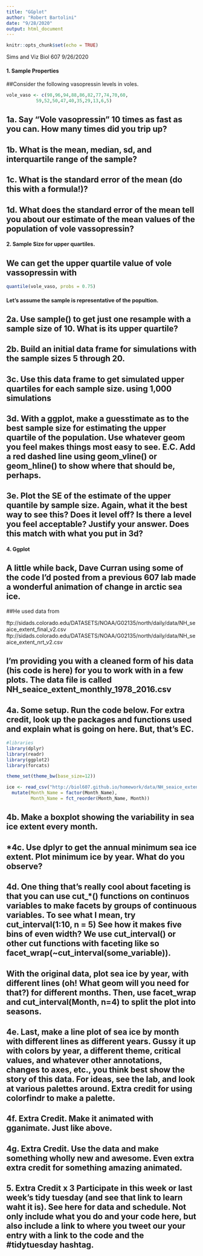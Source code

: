 ```yaml
---
title: "GGplot"
author: "Robert Bartolini"
date: "9/28/2020"
output: html_document
---
```


```r
knitr::opts_chunk$set(echo = TRUE)
```


Sims and Viz
Biol 607
9/26/2020

#### 1. Sample Properties
##Consider the following vasopressin levels in voles.

```r
vole_vaso <- c(98,96,94,88,86,82,77,74,70,60,
           59,52,50,47,40,35,29,13,6,5)

```

##  1a. Say “Vole vasopressin” 10 times as fast as you can. How many times did you trip up?

##  1b. What is the mean, median, sd, and interquartile range of the sample?

##  1c. What is the standard error of the mean (do this with a formula!)?

##  1d. What does the standard error of the mean tell you about our estimate of the mean values of the population of vole vassopressin?

#### 2. Sample Size for upper quartiles.

## We can get the upper quartile value of vole vassopressin with

```r
quantile(vole_vaso, probs = 0.75)

```

#### Let’s assume the sample is representative of the popultion.

##    2a. Use sample() to get just one resample with a sample size of 10. What is its upper quartile?

##    2b. Build an initial data frame for simulations with the sample sizes 5 through 20.

##    3c. Use this data frame to get simulated upper quartiles for each sample size. using 1,000 simulations

##    3d. With a ggplot, make a guesstimate as to the best sample size for estimating the upper quartile of the population. Use whatever geom you feel makes things most easy to see. E.C. Add a red dashed line using geom_vline() or geom_hline() to show where that should be, perhaps.

##   3e. Plot the SE of the estimate of the upper quantile by sample size. Again, what it the best way to see this? Does it level off? Is there a level you feel acceptable? Justify your answer. Does this match with what you put in 3d?

#### 4. Ggplot

## A little while back, Dave Curran using some of the code I’d posted from a previous 607 lab made a wonderful animation of change in arctic sea ice.



##He used data from

ftp://sidads.colorado.edu/DATASETS/NOAA/G02135/north/daily/data/NH_seaice_extent_final_v2.csv ftp://sidads.colorado.edu/DATASETS/NOAA/G02135/north/daily/data/NH_seaice_extent_nrt_v2.csv

## I’m providing you with a cleaned form of his data (his code is here) for you to work with in a few plots. The data file is called NH_seaice_extent_monthly_1978_2016.csv

##    4a. Some setup. Run the code below. For extra credit, look up the packages and functions used and explain what is going on here. But, that’s EC.

```r
#libraries
library(dplyr)
library(readr)
library(ggplot2)
library(forcats)

theme_set(theme_bw(base_size=12))

ice <- read_csv("http://biol607.github.io/homework/data/NH_seaice_extent_monthly_1978_2016.csv") %>%
  mutate(Month_Name = factor(Month_Name),
         Month_Name = fct_reorder(Month_Name, Month))

```

##   4b. Make a boxplot showing the variability in sea ice extent every month.

##  *4c. Use dplyr to get the annual minimum sea ice extent. Plot minimum ice by year. What do you observe?

##   4d. One thing that’s really cool about faceting is that you can use cut_*() functions on continuos variables to make facets by groups of continuous variables. To see what I mean, try cut_interval(1:10, n = 5) See how it makes five bins of even width? We use cut_interval() or other cut functions with faceting like so facet_wrap(~cut_interval(some_variable)).

## With the original data, plot sea ice by year, with different lines (oh! What geom will you need for that?) for different months. Then, use facet_wrap and cut_interval(Month, n=4) to split the plot into seasons.

##  4e. Last, make a line plot of sea ice by month with different lines as different years. Gussy it up with colors by year, a different theme, critical values, and whatever other annotations, changes to axes, etc., you think best show the story of this data. For ideas, see the lab, and look at various palettes around. Extra credit for using colorfindr to make a palette.

##  4f. Extra Credit. Make it animated with gganimate. Just like above.

##  4g. Extra Credit. Use the data and make something wholly new and awesome. Even extra extra credit for something amazing animated.

##  5. Extra Credit x 3 Participate in this week or last week’s tidy tuesday (and see that link to learn waht it is). See here for data and schedule. Not only include what you do and your code here, but also include a link to where you tweet our your entry with a link to the code and the #tidytuesday hashtag.